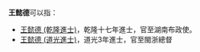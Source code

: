 '''王懿德'''可以指：
* [[王懿德_(乾隆進士)|王懿德 (乾隆進士)]]，乾隆十七年進士，官至湖南布政使。
* [[王懿德_(道光進士)|王懿德 (道光進士)]]，道光3年進士，官至閩浙總督

{{消歧義|Cat=三字王姓人名消歧義|yi}}